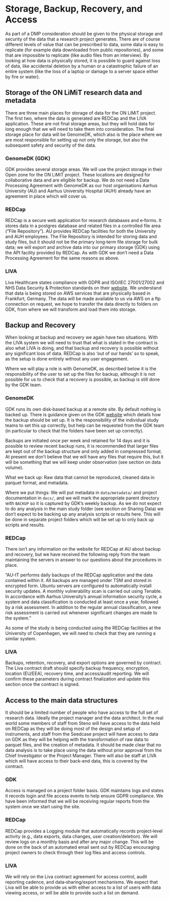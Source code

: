 # Storage, Backup, Recovery, and Access

As part of a DMP consideration should be given to the physical storage
and security of the data that a research project generates. There are of
course different levels of value that can be prescribed to data, some
data is easy to replicate (for example data downloaded from public
repositories), and some that are impossible to replicate (like audio
files from an interview). By looking at how data is physically stored,
it is possible to guard against loss of data, like accidental deletion
by a human or a catastrophic failure of an entire system (like the loss
of a laptop or damage to a server space either by fire or water).

## Storage of the ON LiMiT research data and metadata

There are three main places for storage of data for the ON LiMiT
project. The first two, where the data is generated are REDCap and the
LIVA application. These are not final storage areas, but they will hold
data for long enough that we will need to take them into consideration.
The final storage place for data will be GenomeDK, which also is the
place where we are most responsible for setting up not only the storage,
but also the subsequent safety and security of the data.

### GenomeDK (GDK)

GDK provides several storage areas. We will use the project storage in
their Open zone for the ON LiMiT project. These locations are designed
for collaborative data and are eligible for backup. We do not need a
Data Processing Agreement with GenomeDK as our host organisations Aarhus
University (AU) and Aarhus University Hospital (AUH) already have an
agreement in place which will cover us.

### REDCap

REDCap is a secure web application for research databases and e‑forms.
It stores data in a postgres database and related files in a controlled
file area (“File Repository”). AU provides REDCap facilities for both
the University and AUH employees. The File Repository is intended for
storing data and study files, but it should not be the primary long‑term
file storage for bulk data; we will export and archive data into our
primary storage (GDK) using the API facility provided by REDCap. As with
GDK we don't need a Data Processing Agreement for the same reasons as
above.

### LIVA

Liva Healthcare states compliance with GDPR and ISO/IEC 27001/27002 and
NHS Data Security & Protection standards on their
[website](https://www.livahealthcare.com). We understand that data is
being stored on AWS services that are physically based in Frankfurt,
Germany. The data will be made available to us via AWS on a ftp
connection on request, we hope to transfer the data directly to folders
on GDK, from where we will transform and load them into storage.

## Backup and Recovery

When looking at backup and recovery we again have two situations. With
the LIVA system we will need to trust that what is stated in the
contract is also what LIVA is doing, and that backup and recovery is
possible without any significant loss of data. REDCap is also 'out of
our hands' so to speak, as the setup is done entirely without any user
engagement.

Where we will play a role is with GenomeDK, as described below it is the
responsibility of the user to set up the files for backup, although it
is not possible for us to check that a recovery is possible, as backup
is still done by the GDK team.

### GenomeDK

GDK runs its own disk‑based backup at a remote site. By default nothing
is backed up. There is guidance given on the GDK
[website](https://genome.au.dk/docs/working-with-data/#backup) which
details how the backup should be set up. It is the responsibility of the
individual study teams to set this up correctly, but help can be
requested from the GDK team (in particular to check that the folders
have been set up correctly).

Backups are initiated once per week and retained for 14 days and it is
possible to review recent backup runs, it is recommended that larger
files are kept out of the backup structure and only added in compressed
format. At present we don't believe that we will have any files that
require this, but it will be something that we will keep under
observation (see section on data volume).

What we back up: Raw data that cannot be reproduced, cleaned data in
parquet format, and metadata.

Where we put things: We will put metadata in `data/metadata/` and
project documentation in `docs/`, and we will mark the appropriate
parent directory with `BACKUP` so it is captured by GDK’s weekly backup.
As we do not expect to do any analysis in the main study folder (see
section on Sharing Data) we don't expect to be backing up any analysis
scripts or results here. This will be done in separate project folders
which will be set up to only back up scripts and results.

### REDCap

There isn't any information on the website for REDCap at AU about backup
and recovery, but we have received the following reply from the team
maintaining the servers in answer to our questions about the procedures
in place.

"AU-IT performs daily backups of the REDCap application and the data
contained within it. All backups are managed under TSM and stored in
encrypted form. Ubuntu servers are configured to automatically install
security updates. A monthly vulnerability scan is carried out using
Tenable. In accordance with Aarhus University's annual information
security cycle, a system and data classification is conducted at least
once a year, followed by a risk assessment. In addition to the regular
annual classification, a new risk assessment is carried out whenever
significant changes are made to the system."

As some of the study is being conducted using the REDCap facilities at
the University of Copenhagen, we will need to check that they are
running a similar system.
<!--TODO Check if REDCap CPH behaves in a similar fashion-->

### LIVA

Backups, retention, recovery, and export options are governed by
contract. The Liva contract draft should specify backup frequency,
encryption, location (EU/EEA), recovery time, and access/audit
reporting. We will confirm these parameters during contract finalization
and update this section once the contract is signed.

## Access to the main data structures

It should be a limited number of people who have access to the full set
of research data. Ideally the project manager and the data architect. In
the real world some members of staff from Steno will have access to the
data held on REDCap as they will be doing most of the design and setup
of instruments, and staff from the Seedcase project will have access to
data on GDK as they will be helping with the transformation of raw data
to parquet files, and the creation of metadata. It should be made clear
that no data analysis is to take place using the data without prior
approval from the Chief Investigator or the Project Manager. There will
also be staff at LIVA which will have access to their back-end data,
this is covered by the contract.

### GDK

Access is managed on a project folder basis. GDK maintains logs and
states it records login and file access events to help ensure GDPR
compliance. We have been informed that we will be receiving regular
reports from the system once we start using the site.

### REDCap

REDCap provides a Logging module that automatically records
project‑level activity (e.g., data exports, data changes, user
creation/deletion). We will review logs on a monthly basis and after any
major change. This will be done on the back of an automated email sent
out by REDCap encouraging project owners to check through their log
files and access controls.

### LIVA

We will rely on the Liva contract agreement for access control, audit
reporting cadence, and data‑sharing/export mechanisms. We expect that
Liva will be able to provide us with either access to a list of users
with data viewing access, or will be able to provide such a list on
demand.

<!--TODO We should write down access guidelines to REDCap data, this should detail that data should not be accessed in order to do analysis without prior approval -->
